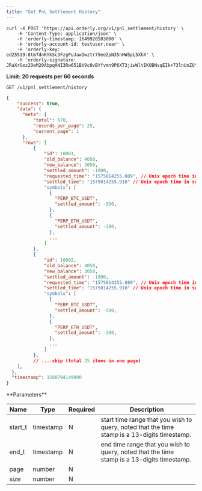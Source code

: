 ```yaml
---
title: "Get PnL Settlement History"
---
```


<RequestExample>

```shell
curl -X POST 'https://api.orderly.org/v1/pnl_settlement/history' \
    -H 'Content-Type: application/json' \
    -H 'orderly-timestamp: 1649920583000' \
    -H 'orderly-account-id: testuser.near' \
    -H 'orderly-key: ed25519:8tm7dnKYkSc3FzgPuJaw1wztr79eeZpN35nHW5pL5XhX' \
    -H 'orderly-signature: JRaXrOez2OeM20AbpqANI3Rw651BV9c0vBYfvmn9P6XT3jiwWltIKOBNvqEIk+73lnUnZUYyv2m+M1KIQWmPAA=='
```
</RequestExample>

**Limit: 20 requests per 60 seconds**

`GET /v1/pnl_settlement/history`

<ResponseExample>

```json Response
{
    "success": true,
    "data": {
      "meta": {
          "total": 670,
          "records_per_page": 25,
          "current_page": 1
      },
      "rows": [
          {
              "id": 10001,
              "old_balance": 4050,
              "new_balance": 3050,
              "settled_amount": -1000,
              "requested_time": "1575014255.089", // Unix epoch time in seconds
              "settled_time": "1575014255.910" // Unix epoch time in seconds
              "symbols": [
                {
                  "PERP_BTC_USDT",
                  "settled_amount": -500,
                },
                {
                  "PERP_ETH_USDT",
                  "settled_amount": -200,
                },
                ...
              ]
          },
          {
              "id": 10002,
              "old_balance": 4050,
              "new_balance": 3050,
              "settled_amount": -1000,
              "requested_time": "1575014255.089", // Unix epoch time in seconds
              "settled_time": "1575014255.910" // Unix epoch time in seconds
              "symbols": [
                {
                  "PERP_BTC_USDT",
                  "settled_amount": -500,
                },
                {
                  "PERP_ETH_USDT",
                  "settled_amount": -200,
                },
                ...
              ]
          },
          // ....skip (total 25 items in one page)
    ],
  },
  "timestamp": 1580794149000
}
```
</ResponseExample>
**Parameters**

| Name    | Type      | Required | Description                                                     |
|---------|-----------|----------| ----------------------------------------------------------------|
| start_t | timestamp | N        | start time range that you wish to query, noted that the time stamp is a 13-digits timestamp.       |
| end_t   | timestamp | N        | end time range that you wish to query, noted that the time stamp is a 13-digits timestamp.           |
| page    | number    | N        |                                                                 |
| size    | number    | N        |                                                                 |


